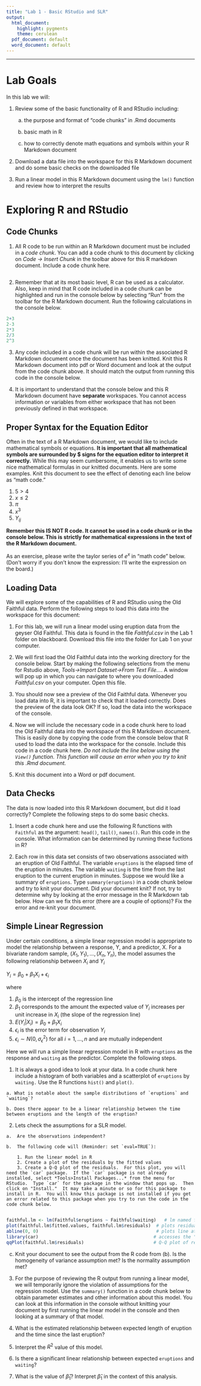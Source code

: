 ```yaml
---
title: "Lab 1 - Basic RStudio and SLR"
output:
  html_document:
    highlight: pygments
    theme: cerulean
  pdf_document: default
  word_document: default
---
```

-----

# Lab Goals

In this lab we will:  

1. Review some of the basic functionality of R and RStudio including:
    
    a. the purpose and format of "code chunks" in .Rmd documents
    
    b. basic math in R
    
    c. how to correctly denote math equations and symbols within your R Markdown document
    
2. Download a data file into the workspace for this R Markdown document and do some basic checks on the downloaded file

3. Run a linear model in this R Markdown document using the `lm()` function and review how to interpret the results


# Exploring R and RStudio 

## Code Chunks

  1. All R code to be run within an R Markdown document must be included in a *code chunk*.  You can add a code chunk to this document by clicking on *Code -> Insert Chunk* in the toolbar above for this R markdown document.  Include a code chunk here.

```r

```

  2. Remember that at its most basic level, R can be used as a calculator.  Also, keep in mind that R code included in a code chunk can be highlighted and run in the console below by selecting "Run" from the toolbar for the R Markdown document.  Run the following calculations in the console below.

```r
2+3
2-3
2*3
2/3
2^3
```
  
  3.  Any code included in a code chunk will be run within the associated R Markdown document once the document has been knitted.  Knit this R Markdown document into pdf or Word document and look at the output from the code chunk above. It should match the output from running this code in the console below.
  
  4. It is important to understand that the console below and this R Markdown document have **separate** workspaces.  You cannot access information or variables from either workspace that has not been previously defined in that workspace.
  
## Proper Syntax for the Equation Editor

Often in the text of a R Markdown document, we would like to include mathematical symbols or equations.  **It is important that all mathematical symbols are surrounded by $ signs for the equation editor to interpret it correctly.**  While this may seem cumbersome, it enables us to write some nice mathematical formulas in our knitted documents.  Here are some examples.  Knit this document to see the effect of denoting each line below as "math code." 

  1. $5>4$
  2. $x \leq 2$
  3. $\pi$
  4. $x^3$
  5. $Y_{ij}$
  
**Remember this IS NOT R code.  It cannot be used in a code chunk or in the console below.  This is strictly for mathematical expressions in the text of the R Markdown document.**

As an exercise, please write the taylor series of $e^x$ in "math code" below. (Don't worry if you don't know the expression: I'll write the expression on the board.)



## Loading Data

We will explore some of the capabilities of R and RStudio using the Old Faithful data.  Perform the following steps to load this data into the workspace for this document:

  1. For this lab, we will run a linear model using eruption data from the geyser Old Faithful.  This data is found in the file *Faithful.csv* in the Lab 1 folder on blackboard.  Download this file into the folder for Lab 1 on your computer.
    
  2. We will first load the Old Faithful data into the working directory for the console below.  Start by making the following selections from the menu for Rstudio above, *Tools->Import Dataset->From Text File...*.  A window will pop up in which you can navigate to where you downloaded *Faithful.csv* on your computer.  Open this file.
    
  3. You should now see a preview of the Old Faithful data.  Whenever you load data into R, it is important to check that it loaded correctly.  Does the preview of the data look OK?  If so, load the data into the workspace of the console.
    
  4. Now we will include the necessary code in a code chunk here to load the Old Faithful data into the workspace of this R Markdown document.  This is easily done by copying the code from the console below that R used to load the data into the workspace for the console.  Include this code in a code chunk here.  *Do not include the line below using the `View()` function.  This function will cause an error when you try to knit this .Rmd document.*    
    
  5. Knit this document into a Word or pdf document.
    
    
## Data Checks

The data is now loaded into this R Markdown document, but did it load correctly?  Complete the following steps to do some basic checks.

  1. Insert a code chunk here and use the following R functions with `Faithful` as the argument: `head()`, `tail()`, `names()`.  Run this code in the console.  What information can be determined by running these fuctions in R?  
  
  2. Each row in this data set consists of two observations associated with an eruption of Old Faithful.  The variable `eruptions` is the elapsed time of the eruption in minutes.  The variable `waiting` is the time from the last eruption to the current eruption in minutes.  Suppose we would like a summary of `eruptions`.  Type `summary(eruptions)` in a code chunk below and try to knit your document.  Did your document knit?  If not, try to determine why by looking at the error message in the R Markdown tab below.  How can we fix this error (there are a couple of options)?  Fix the error and re-knit your document.
  
  
## Simple Linear Regression

Under certain conditions, a simple linear regression model is appropriate to model the relationship between a response, Y, and a predictor, X. For a  bivariate random sample, $(X_1,Y_1),...,(X_n,Y_n)$, the model assumes the following relationship between $X_i$ and $Y_i$

$Y_i = \beta_0 + \beta_1 X_i + \epsilon_{i}$  

where
  
  1. $\beta_0$ is the intercept of the regression line
  2. $\beta_1$ corresponds to the amount the expected value of $Y_i$ increases per unit increase in $X_i$ (the slope of the regression line)
  3. $E(Y_i|X_i) =\beta_0 + \beta_1 X_i$
  4. $\epsilon_i$ is the error term for observation $Y_i$
  5. $\epsilon_i \sim N(0,\sigma^2_{\epsilon})$ for all $i = 1,\hdots,n$ and are mutually independent


Here we will run a simple linear regression model in R with `eruptions` as the response and `waiting` as the predictor.  Complete the following steps.

  1. It is always a good idea to look at your data.  In a code chunk here include a histogram of both variables and a scatterplot of `eruptions` by `waiting.`  Use the R functions `hist()` and `plot()`.

    a. What is notable about the sample distributions of `eruptions` and `waiting`?  
  
    b. Does there appear to be a linear relationship between the time between eruptions and the length of the eruption? 
    
  2. Lets check the assumptions for a SLR model.
  
    a.  Are the observations independent? 
    
    b.  The following code will (Reminder: set `eval=TRUE`):
    
        1. Run the linear model in R
        2. Create a plot of the residuals by the fitted values 
        3. Create a Q-Q plot of the residuals.  For this plot, you will need the `car` package.  If the `car` package is not already installed, select *Tools>Install Packages...* from the menu for RStudio.  Type `car` for the package in the window that pops up.  Then click on "Install."  It may take a minute or so for this package to install in R.  You will know this package is not installed if you get an error related to this package when you try to run the code in the code chunk below.
        
```r
faithful.lm <- lm(Faithful$eruptions ~ Faithful$waiting)   # lm named faithful.lm is run
plot(faithful.lm$fitted.values, faithful.lm$residuals)  # plots residuals by the fitted values
abline(0, 0)                                            # plots line at y=0
library(car)                                           # accesses the "car" library that contains qqPlot()
qqPlot(faithful.lm$residuals)                          # Q-Q plot of residuals
```

  c. Knit your document to see the output from the R code from (b).  Is the homogeneity of variance assumption met?  Is the normality assumption met? 
    
  3. For the purpose of reviewing the R output from running a linear model, we will temporarily ignore the violation of assumptions for the regression model.  Use the `summary()` function in a code chunk below to obtain parameter estimates and other information about this model.  You can look at this information in the console without knitting your document by first running the linear model in the console and then looking at a summary of that model.
  
  
  4. What is the estimated relationship between expected length of eruption and the time since the last eruption?
  
  
  5. Interpret the $R^2$ value of this model.
  
  
  6. Is there a significant linear relationship between expected `eruptions` and `waiting`?
  
  
  7. What is the value of $\hat\beta_1$?  Interpret $\hat\beta_1$ in the context of this analysis.
  

  
  
  
  
  
    
    
    
    
    














